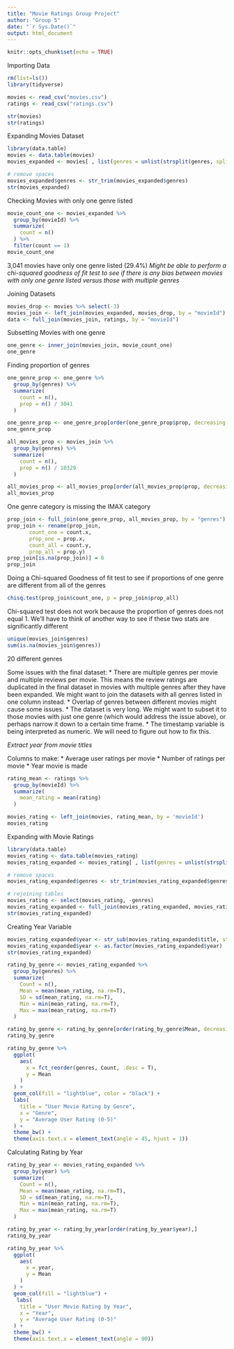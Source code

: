 ```yaml
---
title: "Movie Ratings Group Project"
author: "Group 5"
date: "`r Sys.Date()`"
output: html_document
---
```


```r
knitr::opts_chunk$set(echo = TRUE)
```

Importing Data
```r
rm(list=ls())
library(tidyverse)

movies <- read_csv("movies.csv")
ratings <- read_csv("ratings.csv")

str(movies)
str(ratings)
```

Expanding Movies Dataset
```r
library(data.table)
movies <- data.table(movies)
movies_expanded <- movies[ , list(genres = unlist(strsplit(genres, split = "|", fixed = T))), by = movieId]

# remove spaces
movies_expanded$genres <- str_trim(movies_expanded$genres)
str(movies_expanded)
```

Checking Movies with only one genre listed
```r
movie_count_one <- movies_expanded %>%
  group_by(movieId) %>%
  summarize(
    count = n()
  ) %>%
  filter(count == 1)
movie_count_one
```

3,041 movies have only one genre listed (29.4%)
*Might be able to perform a chi-squared goodness of fit test to see if there is any bias between movies with only one genre listed versus those with multiple genres*


Joining Datasets
```r
movies_drop <- movies %>% select(-3)
movies_join <- left_join(movies_expanded, movies_drop, by = "movieId")
data <- full_join(movies_join, ratings, by = "movieId")
```

Subsetting Movies with one genre
```r
one_genre <- inner_join(movies_join, movie_count_one)
one_genre
```

Finding proportion of genres
```r
one_genre_prop <- one_genre %>%
  group_by(genres) %>%
  summarize(
    count = n(),
    prop = n() / 3041
  )

one_genre_prop <- one_genre_prop[order(one_genre_prop$prop, decreasing = T),]
one_genre_prop
```

```r
all_movies_prop <- movies_join %>%
  group_by(genres) %>%
  summarize(
    count = n(),
    prop = n() / 10329
  )

all_movies_prop <- all_movies_prop[order(all_movies_prop$prop, decreasing = T),]
all_movies_prop
```

One genre category is missing the IMAX category
```r
prop_join <- full_join(one_genre_prop, all_movies_prop, by = "genres")
prop_join <- rename(prop_join,
       count_one = count.x,
       prop_one = prop.x,
       count_all = count.y,
       prop_all = prop.y)
prop_join[is.na(prop_join)] = 0
prop_join
```

Doing a Chi-squared Goodness of fit test to see if proportions of one genre are different from all of the genres
```r
chisq.test(prop_join$count_one, p = prop_join$prop_all)
```

Chi-squared test does not work because the proportion of genres does not equal 1. We'll have to think of another way to see if these two stats are significantly different

```r
unique(movies_join$genres)
sum(is.na(movies_join$genres))
```

20 different genres

Some issues with the final dataset:
* There are multiple genres per movie and multiple reviews per movie. This means the review ratings are duplicated in the final dataset in movies with multiple genres after they have been expanded. We might want to join the datasets with all genres listed in one column instead.
* Overlap of genres between different movies might cause some issues.
* The dataset is very long. We might want to subset it to those movies with just one genre (which would address the issue above), or perhaps narrow it down to a certain time frame.
* The timestamp variable is being interpreted as numeric. We will need to figure out how to fix this.

*Extract year from movie titles*

Columns to make:
* Average user ratings per movie
* Number of ratings per movie
* Year movie is made


```r
rating_mean <- ratings %>%
  group_by(movieId) %>%
  summarize(
    mean_rating = mean(rating)
  )

movies_rating <- left_join(movies, rating_mean, by = 'movieId')
movies_rating
```

Expanding with Movie Ratings
```r
library(data.table)
movies_rating <- data.table(movies_rating)
movies_rating_expanded <- movies_rating[ , list(genres = unlist(strsplit(genres, split = "|", fixed = T))), by = movieId]

# remove spaces
movies_rating_expanded$genres <- str_trim(movies_rating_expanded$genres)

# rejoining tables
movies_rating <- select(movies_rating, -genres)
movies_rating_expanded <- full_join(movies_rating_expanded, movies_rating, by = 'movieId')
str(movies_rating_expanded)
```

Creating Year Variable
```r
movies_rating_expanded$year <- str_sub(movies_rating_expanded$title, start = nchar(movies_rating_expanded$title)-4, end = nchar(movies_rating_expanded$title)-1) %>% str_trim()
movies_rating_expanded$year <- as.factor(movies_rating_expanded$year)
str(movies_rating_expanded)
```


```r
rating_by_genre <- movies_rating_expanded %>%
  group_by(genres) %>%
  summarize(
    Count = n(),
    Mean = mean(mean_rating, na.rm=T),
    SD = sd(mean_rating, na.rm=T),
    Min = min(mean_rating, na.rm=T),
    Max = max(mean_rating, na.rm=T)
  )

rating_by_genre <- rating_by_genre[order(rating_by_genre$Mean, decreasing = TRUE),]
rating_by_genre
```

```r
rating_by_genre %>%
  ggplot(
    aes(
      x = fct_reorder(genres, Count, .desc = T),
      y = Mean
    )
  ) +
  geom_col(fill = "lightblue", color = "black") +
  labs(
    title = "User Movie Rating by Genre",
    x = "Genre",
    y = "Average User Rating (0-5)"
  ) + 
  theme_bw() + 
  theme(axis.text.x = element_text(angle = 45, hjust = 1))
```

Calculating Rating by Year
```r
rating_by_year <- movies_rating_expanded %>%
  group_by(year) %>%
  summarize(
    Count = n(),
    Mean = mean(mean_rating, na.rm=T),
    SD = sd(mean_rating, na.rm=T),
    Min = min(mean_rating, na.rm=T),
    Max = max(mean_rating, na.rm=T)
  )

rating_by_year <- rating_by_year[order(rating_by_year$year),]
rating_by_year
```

```r
rating_by_year %>%
  ggplot(
    aes(
      x = year,
      y = Mean
    )
  ) + 
  geom_col(fill = "lightblue") +
   labs(
    title = "User Movie Rating by Year",
    x = "Year",
    y = "Average User Rating (0-5)"
  ) + 
  theme_bw() + 
  theme(axis.text.x = element_text(angle = 90))
```


